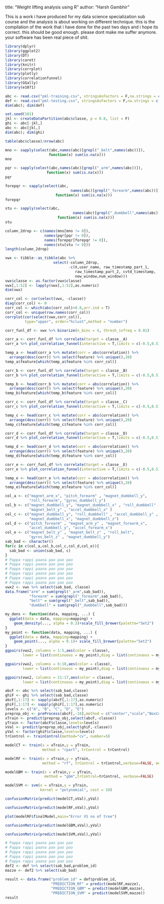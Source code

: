 title: "Weight lifting analysis using R"
author: "Harsh Gambhir"

This is a work i have produced for my data science specialization sub course and the analysis is about working on different technique. this is the compilation of the work that i have done for the past two days and i hope its correct. this should be good enough. please dont make me suffer anymore. your software has been  real piece of shit.

```{r,warning=FALSE,message=FALSE,include=FALSE,echo=FALSE}

library(dplyr)
library(ggplot2)
library(DT)
library(caret)
library(knitr)
library(corrplot)
library(plotly)
library(correlationfunnel)
library(GGally)
library(e1071)

```
```{r}
abc <- read.csv("pml-training.csv", stringsAsFactors = F,na.strings = c("","NA","#DIV/0!"))
def <- read.csv("pml-testing.csv", stringsAsFactors = F,na.strings = c("","NA","#DIV/0!"))
dim(abc); dim(def)
```
```{r}

set.seed(101)
jkl <- createDataPartition(abc$classe, p = 0.8, list = F)
ghi <- abc[-jkl,]
abc <- abc[jkl,]
dim(abc); dim(ghi)
```
```{r}
table(abc$classe)/nrow(abc)
```
```{r out.width = "50%", fig.align = "center", echo=FALSE}
mno <- sapply(select(abc,names(abc)[grepl("_belt",names(abc))]),
                    function(x) sum(is.na(x)))
mno
```
```{r}
pqr <- sapply(select(abc,names(abc)[grepl("_arm",names(abc))]),
                   function(x) sum(is.na(x)))
pqr
```  
```{r}
forepqr <- sapply(select(abc,
                              names(abc)[grepl("_forearm",names(abc))]),
                       function(x) sum(is.na(x)))
forepqr
```  
```{r}
stu <- sapply(select(abc,
                               names(abc)[grepl("_dumbbell",names(abc))]),
                        function(x) sum(is.na(x)))
stu
``` 
```{r}
column_2drop <- c(names(mno[mno != 0]), 
                  names(pqr[pqr != 0]),
                  names(forepqr[forepqr != 0]),
                  names(stu[stu != 0]))
length(column_2drop)
```
```{r}

vwx <- tibble::as_tibble(abc %>% 
                      select(-column_2drop,
                             -c(X,user_name, raw_timestamp_part_1, 
                                raw_timestamp_part_2, cvtd_timestamp, 
                                new_window,num_window)))
vwx$classe <- as.factor(vwx$classe)
vwx[,1:52] <- lapply(vwx[,1:52],as.numeric)
dim(vwx)
```
```{r,fig.height=10,fig.width=10}
corr_col <- cor(select(vwx, -classe))
diag(corr_col) <- 0
corr_col <- which(abs(corr_col)>0.8,arr.ind = T)
corr_col <- unique(row.names(corr_col))
corrplot(cor(select(vwx,corr_col)),
         type="upper", order="hclust",method = "number")
```
```{r}

corr_funl_df <- vwx %>% binarize(n_bins = 4, thresh_infreq = 0.01)
```
```{r,fig.align="center",fig.width=8,fig.height=10}
corr_a <- corr_funl_df %>% correlate(target = classe__A) 
corr_a %>% plot_correlation_funnel(interactive = T,limits = c(-0.5,0.5))
```
```{r, echo=FALSE, eval=FALSE}

temp_a <- head(corr_a %>% mutate(corr = abs(correlation)) %>% 
  arrange(desc(corr)) %>% select(feature) %>% unique(),20)
temp_a$feature[which(temp_a$feature %in% corr_col)]
```
```{r,fig.align="center",fig.width=8,fig.height=10}
corr_b <- corr_funl_df %>% correlate(target = classe__B)
corr_b %>% plot_correlation_funnel(interactive = T,limits = c(-0.5,0.5))
```
```{r, echo=FALSE, eval=FALSE}

temp_b <- head(corr_b %>% mutate(corr = abs(correlation)) %>% 
  arrange(desc(corr)) %>% select(feature) %>% unique(),20)
temp_b$feature[which(temp_b$feature %in% corr_col)]
```
```{r,fig.align="center",fig.width=8,fig.height=10}
corr_c <- corr_funl_df %>% correlate(target = classe__C)
corr_c %>% plot_correlation_funnel(interactive = T,limits = c(-0.5,0.5))
```
```{r, echo=FALSE, eval=FALSE}

temp_c <- head(corr_c %>% mutate(corr = abs(correlation)) %>% 
  arrange(desc(corr)) %>% select(feature) %>% unique(),20)
temp_c$feature[which(temp_c$feature %in% corr_col)]
```
```{r,fig.align="center",fig.width=8,fig.height=10}
corr_d <- corr_funl_df %>% correlate(target = classe__D)
corr_d %>% plot_correlation_funnel(interactive = T,limits = c(-0.5,0.5))
```
```{r, echo=FALSE, eval=FALSE}

temp_d <- head(corr_d %>% mutate(corr = abs(correlation)) %>% 
  arrange(desc(corr)) %>% select(feature) %>% unique(),20)
temp_d$feature[which(temp_d$feature %in% corr_col)]
```
```{r,fig.align="center",fig.width=8,fig.height=10}
corr_e <- corr_funl_df %>% correlate(target = classe__E)
corr_e %>% plot_correlation_funnel(interactive = T,limits = c(-0.5,0.5))
```
```{r, echo=FALSE, eval=FALSE}

temp_e <- head(corr_e %>% mutate(corr = abs(correlation)) %>% 
  arrange(desc(corr)) %>% select(feature) %>% unique(),20)
temp_e$feature[which(temp_e$feature %in% corr_col)]
```
```{r}

col_a <- c("magnet_arm_x", "pitch_forearm" , "magnet_dumbbell_y", 
           "roll_forearm", "gyros_dumbbell_y") 
col_b <- c("magnet_dumbbell_y", "magnet_dumbbell_x" , "roll_dumbbell" , 
           "magnet_belt_y" , "accel_dumbbell_x" )
col_c <- c("magnet_dumbbell_y", "roll_dumbbell" , "accel_dumbbell_y" , 
           "magnet_dumbbell_x", "magnet_dumbbell_z")
col_d <- c("pitch_forearm" , "magnet_arm_y" , "magnet_forearm_x",
           "accel_dumbbell_y", "accel_forearm_x")
col_e <- c("magnet_belt_y" , "magnet_belt_z" , "roll_belt", 
           "gyros_belt_z" , "magnet_dumbbell_y")
sab_bad <- character()
for(c in c(col_a,col_b,col_c,col_d,col_e)){
  sab_bad <- union(sab_bad, c)
}
# Pappa rappi paana pao pao pao
# Pappa rappi paana pao pao pao
# Pappa rappi paana pao pao pao
# Pappa rappi paana pao pao pao
# Pappa rappi paana pao pao pao
# Pappa rappi paana pao pao pao
vwx2 <- vwx %>% select(sab_bad, classe)
data.frame("arm" = sum(grepl("_arm",sab_bad)), 
           "forearm" = sum(grepl("_forearm",sab_bad)),
           "belt" = sum(grepl("_belt",sab_bad)),
           "dumbbell" = sum(grepl("_dumbbell",sab_bad)))
```
```{r, fig.align="center",fig.height=15,fig.width=15}
my_dens <- function(data, mapping, ...) {
  ggplot(data = data, mapping=mapping) +
    geom_density(..., alpha = 0.3)+scale_fill_brewer(palette="Set2") 
}
my_point <- function(data, mapping, ...) {
  ggplot(data = data, mapping=mapping) +
    geom_point(..., alpha = 0.1)+ scale_fill_brewer(palette="Set2") 
}
ggpairs(vwx2, columns = 1:5,aes(color = classe),
        lower = list(continuous = my_point),diag = list(continuous = my_dens))
```
```{r,fig.align="center",fig.height=15,fig.width=15}
ggpairs(vwx2, columns = 6:10,aes(color = classe),
        lower = list(continuous = my_point),diag = list(continuous = my_dens))
```
```{r,fig.align="center",fig.height=15,fig.width=15}
ggpairs(vwx2, columns = 11:17,aes(color = classe),
        lower = list(continuous = my_point),diag = list(continuous = my_dens))
```
```{r}
abcF <- abc %>% select(sab_bad,classe)
ghiF <- ghi %>% select(sab_bad,classe)
abcF[,1:17] <- sapply(abcF[,1:17],as.numeric)
ghiF[,1:17] <- sapply(ghiF[,1:17],as.numeric)
levels <- c("A", "B", "C", "D", "E")
preprop_obj <- preProcess(abcF[,-18],method = c("center","scale","BoxCox"))
xTrain <- predict(preprop_obj,select(abcF,-classe))
yTrain <- factor(abcF$classe,levels=levels)
xVal <- predict(preprop_obj,select(ghiF,-classe))
yVal <- factor(ghiF$classe,levels=levels)
trControl <- trainControl(method="cv", number=5)

modelCT <- train(x = xTrain,y = yTrain, 
                 method = "rpart", trControl = trControl)

modelRF <- train(x = xTrain,y = yTrain, 
                 method = "rf", trControl = trControl,verbose=FALSE, metric = "Accuracy")

modelGBM <- train(x = xTrain,y = yTrain, 
                  method = "gbm",trControl=trControl, verbose=FALSE)

modelSVM <- svm(x = xTrain,y = yTrain,
                kernel = "polynomial", cost = 10)
```
```{r}
confusionMatrix(predict(modelCT,xVal),yVal)
```
```{r}
confusionMatrix(predict(modelRF,xVal),yVal)
```
```{r}
plot(modelRF$finalModel,main="Error VS no of tree")
```
```{r}
confusionMatrix(predict(modelGBM,xVal),yVal)
```
```{r}
confusionMatrix(predict(modelSVM,xVal),yVal)
```
```{r}

# Pappa rappi paana pao pao pao
# Pappa rappi paana pao pao pao
# Pappa rappi paana pao pao pao
# Pappa rappi paana pao pao pao
# Pappa rappi paana pao pao pao
def2 <- def %>% select(sab_bad,problem_id)
mazze <- def2 %>% select(sab_bad)
  
result <- data.frame("problem_id" = def$problem_id,
                     "PREDICTION_RF" = predict(modelRF,mazze),
                     "PREDICTION_GBM" = predict(modelGBM,mazze),
                     "PREDICTION_SVM" = predict(modelSVM,mazze))
result
```
